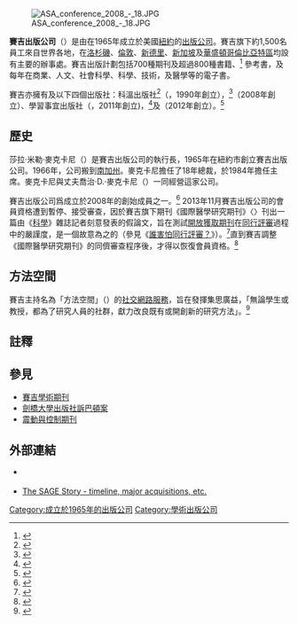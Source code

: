 {{Infobox publisher
| name =賽吉出版公司<br>{{lang|en|Sage Publications}}
| image =  
| status = 營運中
| founded = {{Start date|1965}}
| founder = {{Link-en|莎拉·米勒·麥克卡尼|Sara Miller McCune}}及<br>喬治·D.·麥克卡尼（George D. McCune）
| country = {{USA}}
| headquarters = [[紹曾德奧克斯_(加利福尼亞州)|加利福尼亞州紹曾德奧克斯]]
| distribution = 全世界
| keypeople = Blaise R. Simqu<br>Mike Soules<br>莎拉·米勒·麥克卡尼
| publications = 學術書籍、期刊、參考資料
| genre = 社會科學、科學、醫學、人文、科技
| imprints = 科溫出版社<br>CQ出版社<br>松鍛出版社<br>學習事宜出版社
| url = [https://web.archive.org/web/20111216122133/http://www.sagepublications.com/ SAGE Publications Inc]
}}
[[File:ASA_conference_2008_-_18.JPG|thumb]]
 
'''賽吉出版公司'''（{{lang|en|Sage Publications}}）是由{{Link-en|莎拉·米勒·麥克卡尼|Sara Miller McCune}}在1965年成立於美國[[紐約|紐約]]的{{Link-en|獨立企業|Independent business|獨立}}[[出版社|出版公司]]。賽吉旗下約1,500名員工來自世界各地，在[[洛杉磯|洛杉磯]]、[[倫敦|倫敦]]、[[新德里|新德里]]、[[新加坡|新加坡]]及[[華盛頓哥倫比亞特區|華盛頓哥倫比亞特區]]均設有主要的辦事處。賽吉出版計劃包括700種期刊及超過800種書籍、<ref>{{cite web|title=Sage Publications|url=http://www.ipg.uk.com/cgi-bin/scribe?showinfo=pp132|work=Sage at a glance|publisher=Sage Publications|accessdate=2012-04-13|language=en|deadurl=yes|archiveurl=https://web.archive.org/web/20120414115757/http://www.ipg.uk.com/cgi-bin/scribe?showinfo=pp132|archivedate=2012-04-14}}</ref> 參考書，及每年在商業、人文、社會科學、科學、技術，及醫學等的電子書。

賽吉亦擁有及以下四個出版社：科溫出版社<ref>{{cite web|title=Sage Imprints|url=http://www.Sagepub.in/about/imprints.asp|work=Sage Imprints Page|publisher=Sage Publications|accessdate=2012-05-01|language=en|deadurl=yes|archiveurl=https://web.archive.org/web/20070304215308/https://www.sagepub.in/about/imprints.asp|archivedate=2007-03-04}}</ref>（{{lang|en|Corwin}}，1990年創立），{{Link-en|CQ出版社|CQ Press}}<ref name=CQPress>{{cite web |url=http://www.alacrastore.com/deal-snapshot/Sage_Publications_USA_acquires_CQ_Press_from_Times_Publishing_Co-504314 |title=Sage Publications USA acquires CQ Press from Times Publishing Co — May 30, 2008 - M&A Deal Snapshot |format= |work=AlacraStore.com |accessdate=2010-08-08 |language=en |archive-date=2012-03-18 |archive-url=https://web.archive.org/web/20120318001701/http://www.alacrastore.com/deal-snapshot/Sage_Publications_USA_acquires_CQ_Press_from_Times_Publishing_Co-504314 |dead-url=no }}</ref>（2008年創立）、學習事宜出版社（{{lang|en|Learning Matters}}，2011年創立)，<ref>{{cite web|title=Sage acquires Learning Matters|url=http://www.thebookseller.com/news/Sage-buys-learning-matters.html|work=''The Bookseller''|accessdate=2012-04-13|language=en|archive-date=2014-01-07|archive-url=https://web.archive.org/web/20140107112519/http://www.thebookseller.com/news/sage-buys-learning-matters.html|dead-url=no}}</ref>及{{Link-en|亞當馬修數位出版社|Adam Matthew Digital}}（2012年創立）。<ref>{{Cite web|url = http://reviews.libraryjournal.com/2012/10/reference/sage-acquires-adam-matthew/|title = SAGE Acquires Adam Matthew|date = 2012-10-11|accessdate = |website = Reviews|publisher = ''Library Journal''|last = Verma|first = Henrietta|language = en|archive-url = https://web.archive.org/web/20180618175710/https://reviews.libraryjournal.com/2012/10/reference/sage-acquires-adam-matthew/|archive-date = 2018-06-18|dead-url = yes}}</ref>
<!-- 
於2012年賽吉被評為年度的獨立學術出版商協會及專業出版社。<ref>{{cite web |first=Bridget |last=Shine |title=The IPG Independent Publishing Awards 2012 |date=March 2012 |url=http://www.ipg.uk.com/cgi-bin/scribe?showinfo=pp126 |work=Independent Publishers Guild |quote=''IPG Academic & Professional Publisher of the Year - '''SAGE''''' |deadurl=yes |archiveurl=http://web.archive.org/web/20120414115757/http://www.ipg.uk.com/cgi-bin/scribe?showinfo=pp132 |archivedate=14 April 2012 |accessdate=25 September 2013|language=en}}</ref> -->

==歷史==
莎拉·米勒·麥克卡尼（{{lang|en|Sara Miller McCune}}）是賽吉出版公司的執行長，1965年在紐約市創立賽吉出版公司。1966年，公司搬到[[南加州|南加州]]。麥克卡尼擔任了18年總裁，於1984年擔任主席。麥克卡尼與丈夫喬治·D.·麥克卡尼（{{lang|en|George D. McCune}}）一同經營這家公司。

賽吉出版公司爲成立於2008年的{{Link-en|開放近用學術出版商協會|Open Access Scholarly Publishers Association}}創始成員之一。<ref>{{cite news |last=Brynko |first=Barbara |title=Simqu: Leading the Change at SAGE Publications |url=http://www.infotoday.com/it/jun11/Simqu-Leading-the-Change-at-SAGE-Publications.shtml |work=''Information Today'' |date=2011-6 |accessdate=2014-04-23 |language=en |archive-date=2018-10-13 |archive-url=https://web.archive.org/web/20181013172210/http://www.infotoday.com/it/jun11/Simqu-Leading-the-Change-at-SAGE-Publications.shtml |dead-url=no }}</ref> 2013年11月賽吉出版公司的會員資格遭到暫停、接受審查，因於賽吉旗下期刊《國際醫學研究期刊》〈''{{lang|en|Journal of International Medical Research}}''〉刊出一篇由《[[科学_(期刊)|科學]]》雜誌記者刻意發表的假論文，旨在測試[[開放獲取|開放獲取期刊]]在[[同行評審|同行評審]]過程中的嚴謹度，是一個故意為之的{{Link-en|圈套 (法律)|sting operation|圈套}}（參見《[[誰害怕同行評審？|誰害怕同行評審？]]》）。<ref>{{cite news|last=Malakoff|first=David|title=Open-Access Group Sanctions Three Publishers After Science 'Sting'|url=http://news.sciencemag.org/people-events/2013/11/open-access-group-sanctions-three-publishers-after-science-sting|work=''Science Insider''|date=2013-11-11|accessdate=2014-04-23|language=en|archive-date=2018-10-14|archive-url=https://web.archive.org/web/20181014053103/https://www.sciencemag.org/news/2013/11/open-access-group-sanctions-three-publishers-after-science-sting|dead-url=no}}</ref>直到賽吉調整《國際醫學研究期刊》的同儕審查程序後，才得以恢復會員資格。<ref>{{cite news|last=Shaffi|first=Sarah|url=http://www.thebookseller.com/news/oaspa-reinstates-sage-membership.html|title=OASPA reinstates Sage membership|work=''The Bookseller''|date=2014-04-29|accessdate=2014-04-29|language=en|archive-date=2018-10-14|archive-url=https://web.archive.org/web/20181014053025/https://www.thebookseller.com/news/oaspa-reinstates-sage-membership|dead-url=no}}</ref>

==方法空間==
賽吉主持名為「方法空間」（{{lang|en|Methodspace}}）的[[社交網路服務|社交網路服務]]，旨在發揮集思廣益，「無論學生或教授，都為了研究人員的社群，獻力改良既有或開創新的研究方法」。<ref>{{Cite web|url=http://www.methodspace.com/page/about-this-space|title=About this space, Methodspace.com|publisher=Sage Publications|language=en|accessdate=2013-03-24|deadurl=yes|archiveurl=https://web.archive.org/web/20130424203452/http://www.methodspace.com/page/about-this-space|archivedate=2013-04-24}}</ref>

==註釋==
{{reflist|2}}

==參見==
* [[:Category:賽吉學術期刊|賽吉學術期刊]]
* [[劍橋大學出版社訴巴頓案|劍橋大學出版社訴巴頓案]]
*[[震動與控制期刊|震動與控制期刊]]

==外部連結==
* {{Official website|http://www.Sagepublications.com/}} {{en}}
*[http://www.sagepub.com/repository/binaries/pdf/SAGE-Story-Book.pdf The SAGE Story - timeline, major acquisitions, etc.] {{Wayback|url=http://www.sagepub.com/repository/binaries/pdf/SAGE-Story-Book.pdf |date=20150402123840 }}

[[Category:成立於1965年的出版公司|Category:成立於1965年的出版公司]]
[[Category:學術出版公司|Category:學術出版公司]]
